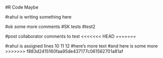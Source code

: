 #R Code Maybe

#rahul is writing something here 

#ok some more comments
#SK tests 
#test2

#post collaborator comments to test 
<<<<<<< HEAD
=======

#rahul is assigned lines 10 11 12
#here's more text
#and here is some more
>>>>>>> f883d2415160faa95de437177c061562701a81af
